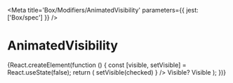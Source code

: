 

<Meta
  title='Box/Modifiers/AnimatedVisibility'
  parameters={{ jest: ['Box/spec'] }}
/>

# AnimatedVisibility

<Canvas>
  <Story name='Default'>
    {React.createElement(function () {
      const [visible, setVisible] = React.useState(false);
      return (
        <Margins block='x16'>
          <Field>
            <Field.Row>
              <ToggleSwitch
                checked={visible}
                onChange={({ currentTarget: { checked } }) =>
                  setVisible(checked)
                }
              />
              <Field.Label>Visible?</Field.Label>
            </Field.Row>
          </Field>
          <AnimatedVisibility
            visibility={
              visible ? AnimatedVisibility.VISIBLE : AnimatedVisibility.HIDDEN
            }
          >
            <Tile padding='x40'>Visible</Tile>
          </AnimatedVisibility>
        </Margins>
      );
    })}
  </Story>
</Canvas>

<ArgsTable of={AnimatedVisibility} />
